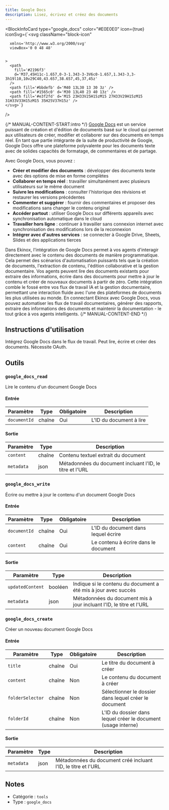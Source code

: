 ```yaml
---
title: Google Docs
description: Lisez, écrivez et créez des documents
---
```



<BlockInfoCard
  type="google_docs"
  color="#E0E0E0"
  icon={true}
  iconSvg={`<svg className="block-icon"

      xmlns='http://www.w3.org/2000/svg'
      viewBox='0 0 48 48'


    >
      <path
        fill='#2196f3'
        d='M37,45H11c-1.657,0-3-1.343-3-3V6c0-1.657,1.343-3,3-3h19l10,10v29C40,43.657,38.657,45,37,45z'
      />
      <path fill='#bbdefb' d='M40 13L30 13 30 3z' />
      <path fill='#1565c0' d='M30 13L40 23 40 13z' />
      <path fill='#e3f2fd' d='M15 23H33V25H15zM15 27H33V29H15zM15 31H33V33H15zM15 35H25V37H15z' />
    </svg>`}
/>

{/* MANUAL-CONTENT-START:intro */}
[Google Docs](https://docs.google.com) est un service puissant de création et d'édition de documents basé sur le cloud qui permet aux utilisateurs de créer, modifier et collaborer sur des documents en temps réel. En tant que partie intégrante de la suite de productivité de Google, Google Docs offre une plateforme polyvalente pour les documents texte avec de solides capacités de formatage, de commentaires et de partage.

Avec Google Docs, vous pouvez :

- **Créer et modifier des documents** : développer des documents texte avec des options de mise en forme complètes
- **Collaborer en temps réel** : travailler simultanément avec plusieurs utilisateurs sur le même document
- **Suivre les modifications** : consulter l'historique des révisions et restaurer les versions précédentes
- **Commenter et suggérer** : fournir des commentaires et proposer des modifications sans changer le contenu original
- **Accéder partout** : utiliser Google Docs sur différents appareils avec synchronisation automatique dans le cloud
- **Travailler hors ligne** : continuer à travailler sans connexion internet avec synchronisation des modifications lors de la reconnexion
- **Intégrer avec d'autres services** : se connecter à Google Drive, Sheets, Slides et des applications tierces

Dans Ekinox, l'intégration de Google Docs permet à vos agents d'interagir directement avec le contenu des documents de manière programmatique. Cela permet des scénarios d'automatisation puissants tels que la création de documents, l'extraction de contenu, l'édition collaborative et la gestion documentaire. Vos agents peuvent lire des documents existants pour extraire des informations, écrire dans des documents pour mettre à jour le contenu et créer de nouveaux documents à partir de zéro. Cette intégration comble le fossé entre vos flux de travail IA et la gestion documentaire, permettant une interaction fluide avec l'une des plateformes de documents les plus utilisées au monde. En connectant Ekinox avec Google Docs, vous pouvez automatiser les flux de travail documentaires, générer des rapports, extraire des informations des documents et maintenir la documentation - le tout grâce à vos agents intelligents.
{/* MANUAL-CONTENT-END */}

## Instructions d'utilisation

Intégrez Google Docs dans le flux de travail. Peut lire, écrire et créer des documents. Nécessite OAuth.

## Outils

### `google_docs_read`

Lire le contenu d'un document Google Docs

#### Entrée

| Paramètre | Type | Obligatoire | Description |
| --------- | ---- | ----------- | ----------- |
| `documentId` | chaîne | Oui | L'ID du document à lire |

#### Sortie

| Paramètre | Type | Description |
| --------- | ---- | ----------- |
| `content` | chaîne | Contenu textuel extrait du document |
| `metadata` | json | Métadonnées du document incluant l'ID, le titre et l'URL |

### `google_docs_write`

Écrire ou mettre à jour le contenu d'un document Google Docs

#### Entrée

| Paramètre | Type | Obligatoire | Description |
| --------- | ---- | ----------- | ----------- |
| `documentId` | chaîne | Oui | L'ID du document dans lequel écrire |
| `content` | chaîne | Oui | Le contenu à écrire dans le document |

#### Sortie

| Paramètre | Type | Description |
| --------- | ---- | ----------- |
| `updatedContent` | booléen | Indique si le contenu du document a été mis à jour avec succès |
| `metadata` | json | Métadonnées du document mis à jour incluant l'ID, le titre et l'URL |

### `google_docs_create`

Créer un nouveau document Google Docs

#### Entrée

| Paramètre | Type | Obligatoire | Description |
| --------- | ---- | ----------- | ----------- |
| `title` | chaîne | Oui | Le titre du document à créer |
| `content` | chaîne | Non | Le contenu du document à créer |
| `folderSelector` | chaîne | Non | Sélectionner le dossier dans lequel créer le document |
| `folderId` | chaîne | Non | L'ID du dossier dans lequel créer le document \(usage interne\) |

#### Sortie

| Paramètre | Type | Description |
| --------- | ---- | ----------- |
| `metadata` | json | Métadonnées du document créé incluant l'ID, le titre et l'URL |

## Notes

- Catégorie : `tools`
- Type : `google_docs`

